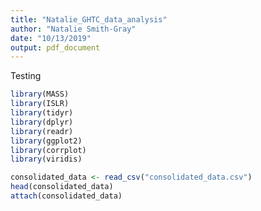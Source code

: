 ```yaml
---
title: "Natalie_GHTC_data_analysis"
author: "Natalie Smith-Gray"
date: "10/13/2019"
output: pdf_document
---
```


Testing
```r
library(MASS)
library(ISLR)
library(tidyr)
library(dplyr)
library(readr)
library(ggplot2)
library(corrplot)
library(viridis)
```

```r

consolidated_data <- read_csv("consolidated_data.csv")
head(consolidated_data)
attach(consolidated_data)
```



